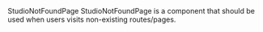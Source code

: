 
<Meta of={StudioNotFoundPageStories} />

<StudioHeading level={1} data-size='sm'>
  StudioNotFoundPage
</StudioHeading>
<StudioParagraph>
  StudioNotFoundPage is a component that should be used when users visits non-existing routes/pages.
</StudioParagraph>

<Canvas of={StudioNotFoundPageStories.Preview} />
